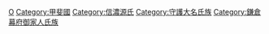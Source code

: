 {{Catnav|頁面分類|人物|各國人物|日本人|日本氏族}}
{{Catnav|頁面分類|...|系譜學|姓氏|日本氏族}}
{{Catnav|頁面分類|...|家世與傳承|家族|日本氏族}}

{{catmore}}

[[Category:加賀美氏|O]]
[[Category:甲斐國|Category:甲斐國]]
[[Category:信濃源氏|Category:信濃源氏]]
[[Category:守護大名氏族|Category:守護大名氏族]]
[[Category:鎌倉幕府御家人氏族|Category:鎌倉幕府御家人氏族]]